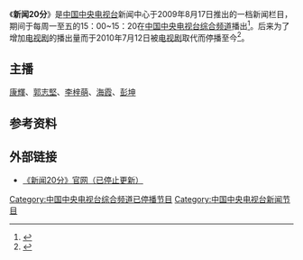 {{影集资讯
| 名称 = 新闻20分
| 图片 = File:News 20'.JPG
| 图说 = 新闻20分片头（与同一时期的[[晚间新闻_(中国中央电视台)|晚间新闻]]的片头风格一致）
| 分类 = 新闻资讯节目
| 国家／地区 = [[中华人民共和国|中國]]
| 制片人 = [[中国中央电视台|中国中央电视台]]新闻中心
| 每集长 = 20分钟
| 主题曲 = 《Together Again》（结束曲）
| 语言 = 普通话
| 频道 = 中国中央电视台综合频道
| 开始 = 2009年8月17日
| 结束 = 2010年7月11日
}}
《'''新闻20分'''》是[[中国中央电视台|中国中央电视台]]新闻中心于2009年8月17日推出的一档新闻栏目，期间于每周一至五的15：00~15：20在[[中国中央电视台综合频道|中国中央电视台综合频道]]播出<ref>{{Cite web|title=央视新闻频道推出《新闻20分》节目_新闻中心_新浪网|url=http://news.sina.com.cn/c/2009-08-18/135318459578.shtml|accessdate=2020-04-28|archive-url=https://web.archive.org/web/20090821115102/http://news.sina.com.cn/c/2009-08-18/135318459578.shtml|archive-date=2009-08-21|dead-url=no}}</ref>。后来为了增加[[电视剧|电视剧]]的播出量而于2010年7月12日被[[电视剧|电视剧]]取代而停播至今<ref>{{Cite web |title=电视节目时间表—搜视指南—TV大社区—央视网 |url=http://www.cctv.com/soushi/28/201007121218.shtml |accessdate=2020-08-15 |work=www.cctv.com |archive-date=2020-08-15 |archive-url=https://web.archive.org/web/20200815020341/http://www.cctv.com/soushi/28/201007121218.shtml |dead-url=no }}</ref>。

== 主播 ==
[[康輝|康輝]]、[[郭志坚|郭志堅]]、[[李梓萌|李梓萌]]、[[海霞|海霞]]、[[彭坤|彭坤]]

==参考资料==
{{Reflist}}

==外部链接==
*[http://tv.cntv.cn/videoset/C11388 《新闻20分》官网（已停止更新）]{{Wayback|url=http://tv.cntv.cn/videoset/C11388 |date=20140407063426 }}
[[Category:中国中央电视台综合频道已停播节目|Category:中国中央电视台综合频道已停播节目]]
[[Category:中国中央电视台新闻节目|Category:中国中央电视台新闻节目]]
{{中国电视小作品}}